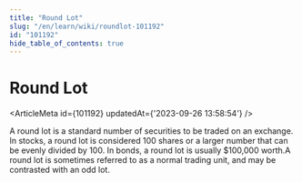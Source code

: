 ```yaml
---
title: "Round Lot"
slug: "/en/learn/wiki/roundlot-101192"
id: "101192"
hide_table_of_contents: true
---
```



# Round Lot

<ArticleMeta id={101192} updatedAt={'2023-09-26 13:58:54'} />
<div className='border-solid border-b border-t-0 my-4 border-[var(--ifm-color-gray-300)]' />

A round lot is a standard number of securities to be traded on an exchange. In stocks, a round lot is considered 100 shares or a larger number that can be evenly divided by 100. In bonds, a round lot is usually $100,000 worth.A round lot is sometimes referred to as a normal trading unit, and may be contrasted with an odd lot.
